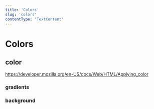 ```yaml
---
title: 'Colors'
slug: 'colors'
contentType: 'TextContent'
---
```


# Colors

## color

https://developer.mozilla.org/en-US/docs/Web/HTML/Applying_color

### gradients

### background

